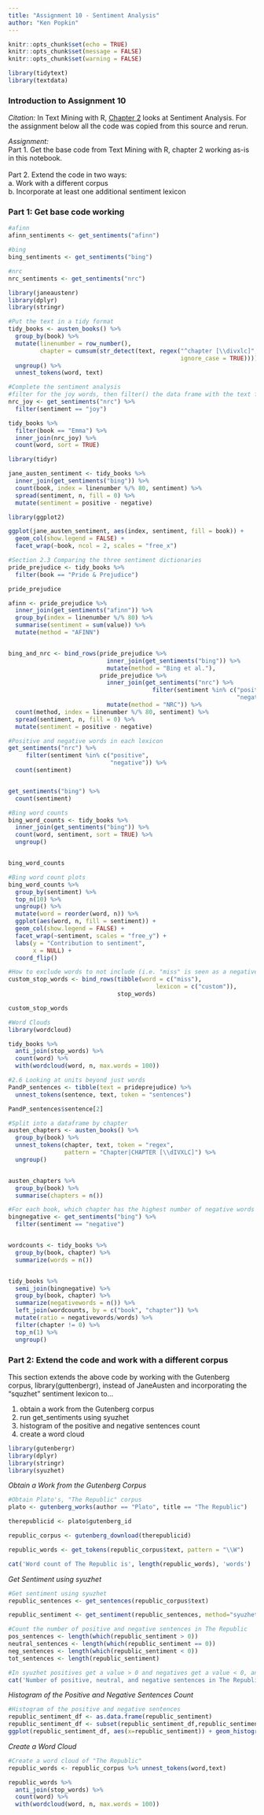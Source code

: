 ```yaml
---
title: "Assignment 10 - Sentiment Analysis"
author: "Ken Popkin"
---
```


```r
knitr::opts_chunk$set(echo = TRUE)
knitr::opts_chunk$set(message = FALSE)
knitr::opts_chunk$set(warning = FALSE)
```

```r
library(tidytext)
library(textdata)
```

### Introduction to Assignment 10
<I> Citation: </I> In Text Mining with R, [Chapter 2](https://www.tidytextmining.com/sentiment.html) looks at Sentiment Analysis. For the assignment below all the code was copied from this source and rerun.  

<I>Assignment:</I>   
Part 1. Get the base code from Text Mining with R, chapter 2 working as-is in this notebook. <br> <br>
Part 2. Extend the code in two ways: <br>
   a. Work with a different corpus <br>
   b. Incorporate at least one additional sentiment lexicon

### Part 1: Get base code working
```r
#afinn
afinn_sentiments <- get_sentiments("afinn")

#bing
bing_sentiments <- get_sentiments("bing")

#nrc
nrc_sentiments <- get_sentiments("nrc")
```

```r
library(janeaustenr)
library(dplyr)
library(stringr)

#Put the text in a tidy format
tidy_books <- austen_books() %>%
  group_by(book) %>%
  mutate(linenumber = row_number(),
         chapter = cumsum(str_detect(text, regex("^chapter [\\divxlc]", 
                                                 ignore_case = TRUE)))) %>%
  ungroup() %>%
  unnest_tokens(word, text)
```

```r

#Complete the sentiment analysis
#filter for the joy words, then filter() the data frame with the text from the books for the words from Emma and #use inner_join() to perform the sentiment analysis.
nrc_joy <- get_sentiments("nrc") %>% 
  filter(sentiment == "joy")

tidy_books %>%
  filter(book == "Emma") %>%
  inner_join(nrc_joy) %>%
  count(word, sort = TRUE)
```

```r
library(tidyr)

jane_austen_sentiment <- tidy_books %>%
  inner_join(get_sentiments("bing")) %>%
  count(book, index = linenumber %/% 80, sentiment) %>%
  spread(sentiment, n, fill = 0) %>%
  mutate(sentiment = positive - negative)
```

```r
library(ggplot2)

ggplot(jane_austen_sentiment, aes(index, sentiment, fill = book)) +
  geom_col(show.legend = FALSE) +
  facet_wrap(~book, ncol = 2, scales = "free_x")

```

```r
#Section 2.3 Comparing the three sentiment dictionaries
pride_prejudice <- tidy_books %>% 
  filter(book == "Pride & Prejudice")

pride_prejudice
```

```r
afinn <- pride_prejudice %>% 
  inner_join(get_sentiments("afinn")) %>% 
  group_by(index = linenumber %/% 80) %>% 
  summarise(sentiment = sum(value)) %>% 
  mutate(method = "AFINN")


bing_and_nrc <- bind_rows(pride_prejudice %>% 
                            inner_join(get_sentiments("bing")) %>%
                            mutate(method = "Bing et al."),
                          pride_prejudice %>% 
                            inner_join(get_sentiments("nrc") %>% 
                                         filter(sentiment %in% c("positive", 
                                                                 "negative"))) %>%
                            mutate(method = "NRC")) %>%
  count(method, index = linenumber %/% 80, sentiment) %>%
  spread(sentiment, n, fill = 0) %>%
  mutate(sentiment = positive - negative)
```

```r
#Positive and negative words in each lexicon
get_sentiments("nrc") %>% 
     filter(sentiment %in% c("positive", 
                             "negative")) %>% 
  count(sentiment)


get_sentiments("bing") %>% 
  count(sentiment)
```

```r
#Bing word counts
bing_word_counts <- tidy_books %>%
  inner_join(get_sentiments("bing")) %>%
  count(word, sentiment, sort = TRUE) %>%
  ungroup()


bing_word_counts
```

```r
#Bing word count plots
bing_word_counts %>%
  group_by(sentiment) %>%
  top_n(10) %>%
  ungroup() %>%
  mutate(word = reorder(word, n)) %>%
  ggplot(aes(word, n, fill = sentiment)) +
  geom_col(show.legend = FALSE) +
  facet_wrap(~sentiment, scales = "free_y") +
  labs(y = "Contribution to sentiment",
       x = NULL) +
  coord_flip()
```

```r
#How to exclude words to not include (i.e. "miss" is seen as a negative, but could just be a title "Miss Jones")
custom_stop_words <- bind_rows(tibble(word = c("miss"), 
                                          lexicon = c("custom")), 
                               stop_words)

custom_stop_words
```

```r
#Word Clouds
library(wordcloud)

tidy_books %>%
  anti_join(stop_words) %>%
  count(word) %>%
  with(wordcloud(word, n, max.words = 100))
```

```r
#2.6 Looking at units beyond just words
PandP_sentences <- tibble(text = prideprejudice) %>% 
  unnest_tokens(sentence, text, token = "sentences")

PandP_sentences$sentence[2]
```

```r
#Split into a dataframe by chapter
austen_chapters <- austen_books() %>%
  group_by(book) %>%
  unnest_tokens(chapter, text, token = "regex", 
                pattern = "Chapter|CHAPTER [\\dIVXLC]") %>%
  ungroup()


austen_chapters %>% 
  group_by(book) %>% 
  summarise(chapters = n())
```

```r
#For each book, which chapter has the highest number of negative words
bingnegative <- get_sentiments("bing") %>% 
  filter(sentiment == "negative")


wordcounts <- tidy_books %>%
  group_by(book, chapter) %>%
  summarize(words = n())


tidy_books %>%
  semi_join(bingnegative) %>%
  group_by(book, chapter) %>%
  summarize(negativewords = n()) %>%
  left_join(wordcounts, by = c("book", "chapter")) %>%
  mutate(ratio = negativewords/words) %>%
  filter(chapter != 0) %>%
  top_n(1) %>%
  ungroup()
```

### Part 2: Extend the code and work with a different corpus
This section extends the above code by working with the Gutenberg corpus, library(guttenbergr), instead of JaneAusten and incorporating the "squzhet" sentiment lexicon to...

1. obtain a work from the Gutenberg corpus
2. run get_sentiments using syuzhet
3. histogram of the positive and negative sentences count
4. create a word cloud

```r
library(gutenbergr)
library(dplyr)
library(stringr)
library(syuzhet)
```
 
<I> Obtain a Work from the Gutenberg Corpus </I>
```r
#Obtain Plato's, "The Republic" corpus
plato <- gutenberg_works(author == "Plato", title == "The Republic")

therepublicid <- plato$gutenberg_id

republic_corpus <- gutenberg_download(therepublicid)

republic_words <- get_tokens(republic_corpus$text, pattern = "\\W")

cat('Word count of The Republic is', length(republic_words), 'words')
```

<I> Get Sentiment using syuzhet </I>
```r
#Get sentiment using syuzhet 
republic_sentences <- get_sentences(republic_corpus$text)

republic_sentiment <- get_sentiment(republic_sentences, method="syuzhet")
```

```r
#Count the number of positive and negative sentences in The Republic
pos_sentences <- length(which(republic_sentiment > 0))
neutral_sentences <- length(which(republic_sentiment == 0))
neg_sentences <- length(which(republic_sentiment < 0))
tot_sentences <- length(republic_sentiment)

#In syuzhet positives get a value > 0 and negatives get a value < 0, and 0 is neutral.
cat('Number of positive, neutral, and negative sentences in The Republic is', pos_sentences, neutral_sentences, 'and', neg_sentences, 'respectively for a total of', tot_sentences, 'sentences')
```

<I> Histogram of the Positive and Negative Sentences Count </I>
```r
#Histogram of the positive and negative sentences
republic_sentiment_df <- as.data.frame(republic_sentiment)
republic_sentiment_df <- subset(republic_sentiment_df,republic_sentiment != 0)
ggplot(republic_sentiment_df, aes(x=republic_sentiment)) + geom_histogram(bins = 90)
```

<I> Create a Word Cloud </I> 
```r
#Create a word cloud of "The Republic"
republic_words <- republic_corpus %>% unnest_tokens(word,text)

republic_words %>%
  anti_join(stop_words) %>%
  count(word) %>%
  with(wordcloud(word, n, max.words = 100))
```
